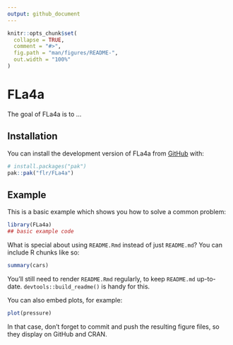 ```yaml
---
output: github_document
---
```


<!-- README.md is generated from README.Rmd. Please edit that file -->

```r
knitr::opts_chunk$set(
  collapse = TRUE,
  comment = "#>",
  fig.path = "man/figures/README-",
  out.width = "100%"
)
```

# FLa4a

<!-- badges: start -->
<!-- badges: end -->

The goal of FLa4a is to ...

## Installation

You can install the development version of FLa4a from [GitHub](https://github.com/) with:

``` r
# install.packages("pak")
pak::pak("flr/FLa4a")
```

## Example

This is a basic example which shows you how to solve a common problem:

```r
library(FLa4a)
## basic example code
```

What is special about using `README.Rmd` instead of just `README.md`? You can include R chunks like so:

```r
summary(cars)
```

You'll still need to render `README.Rmd` regularly, to keep `README.md` up-to-date. `devtools::build_readme()` is handy for this.

You can also embed plots, for example:

```r
plot(pressure)
```

In that case, don't forget to commit and push the resulting figure files, so they display on GitHub and CRAN.
